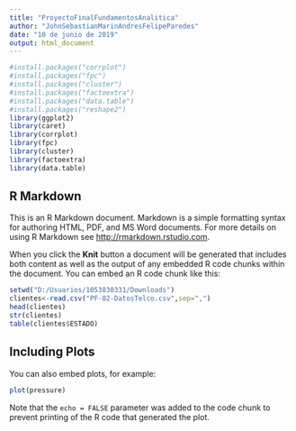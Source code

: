 ```yaml
---
title: "ProyectoFinalFundamentosAnalitica"
author: "JohnSebastianMarinAndresFelipeParedes"
date: "10 de junio de 2019"
output: html_document
---
```


```r
#install.packages("corrplot")
#install.packages("fpc")
#install.packages("cluster")
#install.packages("factoextra")
#install.packages("data.table")
#install.packages("reshape2")
library(ggplot2)
library(caret)
library(corrplot)
library(fpc)
library(cluster)
library(factoextra)
library(data.table)
```

## R Markdown

This is an R Markdown document. Markdown is a simple formatting syntax for authoring HTML, PDF, and MS Word documents. For more details on using R Markdown see <http://rmarkdown.rstudio.com>.

When you click the **Knit** button a document will be generated that includes both content as well as the output of any embedded R code chunks within the document. You can embed an R code chunk like this:

```r
setwd("D:/Usuarios/1053830331/Downloads")
clientes<-read.csv("PF-02-DatosTelco.csv",sep=",")
head(clientes)
str(clientes)
table(clientes$ESTADO)

```

## Including Plots

You can also embed plots, for example:

```r
plot(pressure)
```

Note that the `echo = FALSE` parameter was added to the code chunk to prevent printing of the R code that generated the plot.
